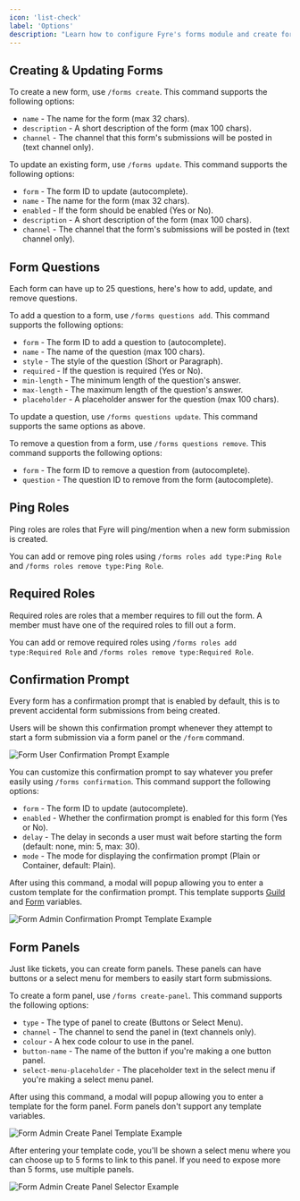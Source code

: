 ```yaml
---
icon: 'list-check'
label: 'Options'
description: "Learn how to configure Fyre's forms module and create forms."
---
```


## Creating & Updating Forms
To create a new form, use `/forms create`. This command supports the following options:

- `name` - The name for the form (max 32 chars).
- `description` - A short description of the form (max 100 chars).
- `channel` - The channel that this form's submissions will be posted in (text channel only).

To update an existing form, use `/forms update`. This command supports the following options:

- `form` - The form ID to update (autocomplete).
- `name` - The name for the form (max 32 chars).
- `enabled` - If the form should be enabled (Yes or No).
- `description` - A short description of the form (max 100 chars).
- `channel` - The channel that the form's submissions will be posted in (text channel only).


## Form Questions
Each form can have up to 25 questions, here's how to add, update, and remove questions.

To add a question to a form, use `/forms questions add`. This command supports the following options:

- `form` - The form ID to add a question to (autocomplete).
- `name` - The name of the question (max 100 chars).
- `style` - The style of the question (Short or Paragraph).
- `required` - If the question is required (Yes or No).
- `min-length` - The minimum length of the question's answer.
- `max-length` - The maximum length of the question's answer.
- `placeholder` - A placeholder answer for the question (max 100 chars).

To update a question, use `/forms questions update`. This command supports the same options as above.

To remove a question from a form, use `/forms questions remove`. This command supports the following options:

- `form` - The form ID to remove a question from (autocomplete).
- `question` - The question ID to remove from the form (autocomplete).


## Ping Roles
Ping roles are roles that Fyre will ping/mention when a new form submission is created.

You can add or remove ping roles using
`/forms roles add type:Ping Role` and `/forms roles remove type:Ping Role`.


## Required Roles
Required roles are roles that a member requires to fill out the form.
A member must have one of the required roles to fill out a form.

You can add or remove required roles using
`/forms roles add type:Required Role` and `/forms roles remove type:Required Role`.


## Confirmation Prompt
Every form has a confirmation prompt that is enabled by default,
this is to prevent accidental form submissions from being created.

Users will be shown this confirmation prompt whenever they attempt 
to start a form submission via a form panel or the `/form` command.

![Form User Confirmation Prompt Example](/screenshots/forms/user-confirmation-prompt.png)

You can customize this confirmation prompt to say whatever you prefer easily using `/forms confirmation`.
This command support the following options:

- `form` - The form ID to update (autocomplete).
- `enabled` - Whether the confirmation prompt is enabled for this form (Yes or No).
- `delay` - The delay in seconds a user must wait before starting the form (default: none, min: 5, max: 30).
- `mode` - The mode for displaying the confirmation prompt (Plain or Container, default: Plain).

After using this command, a modal will popup allowing you to enter a custom template for the confirmation prompt.
This template supports [Guild](/templating/variables#guild%2Fserver-variables)
and [Form](/templating/variables#feature-specific-variables) variables.

![Form Admin Confirmation Prompt Template Example](/screenshots/forms/admin-confirmation-prompt-template.png)


## Form Panels
Just like tickets, you can create form panels.
These panels can have buttons or a select menu for members to easily start form submissions.

To create a form panel, use `/forms create-panel`. This command supports the following options:

- `type` - The type of panel to create (Buttons or Select Menu).
- `channel` - The channel to send the panel in (text channels only).
- `colour` - A hex code colour to use in the panel.
- `button-name` - The name of the button if you're making a one button panel.
- `select-menu-placeholder` - The placeholder text in the select menu if you're making a select menu panel.

After using this command, a modal will popup allowing you to enter a template for the form panel.
Form panels don't support any template variables.

![Form Admin Create Panel Template Example](/screenshots/forms/admin-create-panel-template.png)

After entering your template code, you'll be shown a select menu where you can choose up to 5 forms to link to this panel.
If you need to expose more than 5 forms, use multiple panels.

![Form Admin Create Panel Selector Example](/screenshots/forms/admin-create-panel-selector.png)
